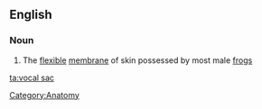 ==English==
{{wikipedia}}

===Noun===
{{en-noun|sg=[[vocal]] [[sac]]}}

# The [[flexible]] [[membrane]] of skin possessed by most male [[frog]]s

[[Category:Anatomy]]

[[ta:vocal sac]]